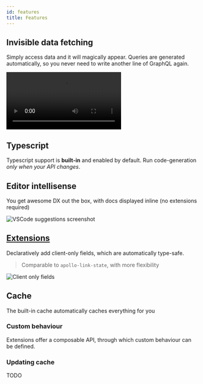 ```yaml
---
id: features
title: Features
---
```


## Invisible data fetching

Simply access data and it will magically appear. Queries are generated automatically, so you never need to write another line of GraphQL again.

<video src="/video/invisible-data-fetching.mp4" autoPlay loop></video>

## Typescript

Typescript support is **built-in** and enabled by default. Run code-generation _only when your API changes_.

## Editor intellisense

You get awesome DX out the box, with docs displayed inline (no extensions required)

![VSCode suggestions screenshot](/img/intro/intellisense.png)

## [Extensions](/docs/extensions)

Declaratively add client-only fields, which are automatically type-safe.

> Comparable to `apollo-link-state`, with more flexibility

![Client only fields](/img/intro/client-only_fields.png)

## Cache

The built-in cache automatically caches everything for you

### Custom behaviour

Extensions offer a composable API, through which custom behaviour can be defined.

### Updating cache

TODO
